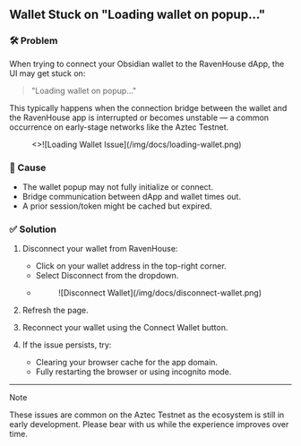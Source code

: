 ## Wallet Stuck on "Loading wallet on popup..."

### 🛠️ Problem
When trying to connect your Obsidian wallet to the RavenHouse dApp, the UI may get stuck on:

> "Loading wallet on popup..."

This typically happens when the connection bridge between the wallet and the RavenHouse app is interrupted or becomes unstable — a common occurrence on early-stage networks like the Aztec Testnet.

<figure>
  <>![Loading Wallet Issue](/img/docs/loading-wallet.png)</>
</figure>


### 🧩 Cause
- The wallet popup may not fully initialize or connect.
- Bridge communication between dApp and wallet times out.
- A prior session/token might be cached but expired.

### ✅ Solution
1. Disconnect your wallet from RavenHouse:
    - Click on your wallet address in the top-right corner.
    - Select Disconnect from the dropdown.
    - <figure>![Disconnect Wallet](/img/docs/disconnect-wallet.png)</figure>


2. Refresh the page.

3. Reconnect your wallet using the Connect Wallet button.

4. If the issue persists, try:
    - Clearing your browser cache for the app domain.
    - Fully restarting the browser or using incognito mode.

---

> [!NOTE]
>
> These issues are common on the Aztec Testnet as the ecosystem is still in early development. Please bear with us while the experience improves over time.


